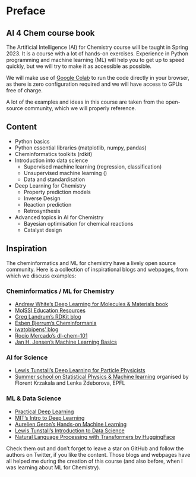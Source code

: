 # Preface {.unnumbered}

## AI 4 Chem course book

The Artificial Intelligence (AI) for Chemistry course will be taught in Spring 2023. It is a course with a lot of hands-on exercises. Experience in Python programming and machine learning (ML) will help you to get up to speed quickly, but we will try to make it as accessible as possible. 

We will make use of [Google Colab](https://colab.research.google.com) to run the code directly in your browser, as there is zero configuration required and we will have access to GPUs free of charge.

A lot of the examples and ideas in this course are taken from the open-source community, which we will properly reference.

## Content
- Python basics
- Python essential libraries (matplotlib, numpy, pandas)
- Cheminformatics toolkits (rdkit)
- Introduction into data science
    - Supervised machine learning (regression, classification)
    - Unsupervised machine learning ()
    - Data and standardisation
- Deep Learning for Chemistry
    - Property prediction models
    - Inverse Design
    - Reaction prediction
    - Retrosynthesis
- Advanced topics in AI for Chemistry
    - Bayesian optimisation for chemical reactions
    - Catalyst design


## Inspiration

The cheminformatics and ML for chemistry have a lively open source community. Here is a collection of inspirational blogs and webpages, from which we discuss examples:

### Cheminformatics / ML for Chemistry
- [Andrew White's Deep Learning for Molecules & Materials book](https://dmol.pub)
- [MolSSI Education Resources](http://education.molssi.org/resources.html#programming)
- [Greg Landrum's RDKit blog](https://greglandrum.github.io/rdkit-blog/)
- [Esben Bjerrum's Cheminformania](https://www.cheminformania.com)
- [iwatobipens' blog](https://iwatobipen.wordpress.com)
- [Rocío Mercado's dl-chem-101](https://github.com/rociomer/dl-chem-101)
- [Jan H. Jensen's Machine Learning Basics](https://sites.google.com/view/ml-basics/home)

### AI for Science
- [Lewis Tunstall's Deep Learning for Particle Physicists](https://lewtun.github.io/dl4phys/intro.html)
- [Summer school on Statistical Physics & Machine learning](https://leshouches2022.github.io) organised by Florent Krzakala and Lenka Zdeborova, EPFL

### ML & Data Science
- [Practical Deep Learning](https://course.fast.ai)
- [MIT's Intro to Deep Learning](http://introtodeeplearning.com)
- [Aurelien Geron's Hands-on Machine Learning](https://github.com/ageron/handson-ml2)
- [Lewis Tunstall's Introduction to Data Science](https://lewtun.github.io/dslectures/)
- [Natural Language Processing with Transformers by HuggingFace](https://github.com/nlp-with-transformers/notebooks)

Check them out and don't forget to leave a star on GitHub and follow the authors on Twitter, if you like the content. 
Those blogs and webpages have all helped me during the creation of this course (and also before, when I was learning about ML for Chemistry).


